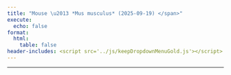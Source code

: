 ```yaml
---
title: "Mouse \u2013 *Mus musculus* (2025-09-19) </span>"
execute:
  echo: false
format:
  html:
    table: false
header-includes: <script src='../js/keepDropdownMenuGold.js'></script>
---
```


***

```{=html}

<!-- Injected automatically via Jinja -->
<link rel="stylesheet" href="https://cdn.datatables.net/1.13.6/css/jquery.dataTables.min.css">
<link rel="stylesheet" href="https://cdn.datatables.net/buttons/2.4.1/css/buttons.dataTables.min.css">
<link rel="stylesheet" href="https://cdn.datatables.net/responsive/2.5.0/css/responsive.dataTables.min.css">
<link rel="stylesheet" href="https://cdn.datatables.net/select/1.7.0/css/select.dataTables.min.css">

<style>
    .dt-buttons {
        position: relative;
        z-index: 2; /* Your original value */
    }
    
    .dt-button-collection {
        z-index: 101; /* Your original value */
    }
    
    /* Mobile-only fixes for button collection */
    @media (max-width: 768px) {
        .dt-button-collection {
            z-index: 9999 !important;
            position: fixed !important;
            top: 10% !important; /* Move down from top to prevent cutting */
            left: 50% !important;
            transform: translateX(-50%) !important; /* Only horizontal centering */
            max-height: 80vh !important;
            max-width: 95vw !important;
            overflow-y: auto !important;
            box-shadow: 0 4px 12px rgba(0,0,0,0.15) !important;
            border-radius: 4px !important;
        }
        
        /* Ensure DataTable wrapper doesn't clip the dropdown */
        .dataTables_wrapper {
            overflow: visible !important;
        }
        
        /* Center-align and make buttons wrap properly */
        .dataTables_wrapper .dt-buttons {
            float: none !important;
            display: flex !important;
            flex-wrap: wrap !important;
            justify-content: center !important; /* Center align buttons */
            gap: 5px !important;
            width: 100% !important;
            max-width: 100% !important;
            overflow: visible !important;
        }
        
        /* Make individual buttons responsive */
        .dt-buttons .dt-button {
            flex: 0 1 auto !important;
            min-width: 0 !important;
            white-space: nowrap !important;
            font-size: 0.8rem !important;
            padding: 0.3rem 0.5rem !important;
        }
        
        .selection-counter {
            float: right;
            display: block;
            margin: 10px 10px 10px 0;
            text-align: right;
        }
    }
    
    /* Your existing styles with z-index adjustments */
    :root {
        --table-underline-offset: 1px;
        --table-underline-thickness: 1px;
        --table-line-height: 1.1;
    }
    
    table.dataTable {
        --underline-offset: var(--table-underline-offset);
        --underline-thickness: var(--table-underline-thickness);
        line-height: var(--table-line-height);
    }
    
    table.dataTable thead th {
        font-size: 90% !important;
    }
    
    table.dataTable tbody td {
        font-size: 90% !important;
    }
    
    table.dataTable.compact tbody td {
        padding-top: 5px !important;
        padding-bottom: 5px !important;
    }
    
    input[type="text"]::placeholder {
        font-style: italic;
        font-size: 80%;
    }
    
    .dataTables_wrapper .dataTables_info {
        font-weight: bold;
        margin-left: 0px !important;
        padding-top: 8px !important;
        clear: none !important;
    }
    
    .dataTables_wrapper .dt-buttons {
        float: left !important;
    }
    
    #top_info_display {
        float: none !important;
        text-align: right;
    }
    
    .selection-counter {
        color: #1f4eb6;
        font-weight: bold;
        font-size: 80%;
        float: right;
        margin-top: 8px;
        margin-right: 0px;
        padding: 5px 10px;
        background: #f9f9f9;
        border: 1px solid #ddd;
        border-radius: 4px;
        clear: right;
        text-align: right;
    }
    
    @media (max-width: 768px) {
        .selection-counter {
            float: right;
            display: block;
            margin: 10px 10px 10px 0;
            text-align: right;
        }
    }
    
    .top-controls-container {
        display: flex;
        align-items: center;
        justify-content: space-between;
        width: 100%;
        margin-bottom: 10px;
    }
    
    .buttons-container {
        display: flex;
        align-items: center;
        gap: 5px;
        flex-wrap: wrap;
    }
    
    @media (max-width: 768px) {
        .top-controls-container {
            flex-direction: column;
            align-items: flex-start;
            gap: 10px;
        }
    }
    
    .dataTables_wrapper .dt-layout-row.dt-layout-top .dt-layout-cell.dt-start {
        display: flex;
        align-items: center;
        flex-wrap: wrap;
        gap: 2px;
    }
    
    .custom-info-container {
        display: inline-flex;
        align-items: center;
        gap: 5px;
    }
    
    .custom-info-container .fa-solid {
        font-size: 1em;
        color: darkgreen;
    }
    
    .dataTables_wrapper .dt-buttons {
        display: inline-flex;
        gap: 5px;
    }
    
    /* Checkbox styles remain the same */
    table.dataTable tbody tr.selected td.select-checkbox::after {
        content: '✓';
        font-size: 0.8rem;
        color: #333;
        font-weight: bold;
        position: absolute;
        top: 50%;
        left: 50%;
        transform: translate(-50%, -50%);
        line-height: 1;
        pointer-events: none;
    }
    
    table.dataTable.compact>tbody>tr.selected>td.select-checkbox:after, 
    table.dataTable.compact>tbody>tr.selected>th.select-checkbox:after{
        margin-top: -0.025rem;
        margin-left: -0.05rem;
    }
    
    table.dataTable td.select-checkbox::before {
        position: relative;
    }
    
    table.dataTable td.select-checkbox {
        text-align: center;
        vertical-align: middle;
        padding: 0.5rem;
        width: 3.5rem;
        min-width: 2.5rem;
        position: relative;
    }
    
    table.dataTable tbody tr.selected td.select-checkbox::before {
        background: #f0f8ff;
        border-color: #337ab7;
    }
    
    table.dataTable.compact>tbody>tr>td.select-checkbox:before,
    table.dataTable.compact>tbody>tr>th.select-checkbox:before {
        margin-top: -0.3rem;
    }
    
    @media (max-width: 768px) {
        table.dataTable td.select-checkbox {
            padding: 0.25rem;
            width: 2rem;
            min-width: 1.5rem;
        }
    
        table.dataTable td.select-checkbox::before {
            width: 0.8rem;
            height: 0.8rem;
        }
        
        table.dataTable.compact>tbody>tr>td.select-checkbox:before,
        table.dataTable.compact>tbody>tr>th.select-checkbox:before {
            margin-top: -0.4rem;
        }
    
        table.dataTable tbody tr.selected td.select-checkbox::after {
            font-size: 0.7rem;
        }
    }
    
    /* Additional mobile fix for very small screens */
    @media (max-width: 480px) {
        .selection-counter {
            float: left;
            display: block;
            text-align: left;
            margin: 0 0 5px 0 !important;
        }
         .dt-button-collection {
            z-index: 10000 !important;
            position: fixed !important;
            max-width: 90vw; /* Prevent it from being too wide */
        }
        
    /* Make individual buttons full width on very small screens */
        .buttons-container {
            flex-direction: column; !important;
            width: 100%; /* Take full width */
            gap: 5px;
        }
        
        .dt-buttons {
            width: 100% !important; /* Full width for button container */
            display: flex !important;
            flex-direction: column !important; /* Stack buttons vertically */
            gap: 5px;
        }
        
        .dt-button {
            width: 100% !important; /* Each button takes full width */
            box-sizing: border-box;
            white-space: nowrap !important;
        }
        
        table.dataTable td.select-checkbox {
            padding: 0.2rem;
            width: 1.5rem;
            min-width: 1.2rem;
        }
    
        table.dataTable td.select-checkbox::before {
            width: 0.5rem;
            height: 0.5rem;
        }
    
        table.dataTable tbody tr.selected td.select-checkbox::after {
            font-size: 0.6rem;
        }
        
        input[type="text"]::placeholder {
            font-size: 60% !important;
        }
    }
    
    .dataTables_filter {
        display: none !important;
    }

    /* Mobile-only fixes for responsive input */
    @media (max-width: 480px) {
        .mobile-tiny-input {
            font-size: 0.8rem !important;
            padding: 5px !important;
        }
    }
</style>

<table id="mouse-table" class="display nowrap cell-border compact" style="width:100%">
    <thead></thead>
    <tfoot></tfoot>
</table>

<script src="https://code.jquery.com/jquery-3.7.0.min.js"></script>
<script src="https://cdn.datatables.net/1.13.6/js/jquery.dataTables.min.js"></script>
<script src="https://cdn.datatables.net/responsive/2.5.0/js/dataTables.responsive.min.js"></script>
<script src="https://cdn.datatables.net/buttons/2.4.1/js/dataTables.buttons.min.js"></script>
<script src="https://cdn.datatables.net/buttons/2.4.1/js/buttons.colVis.min.js"></script>
<script src="https://cdn.datatables.net/select/1.7.0/js/dataTables.select.min.js"></script>
<script src="https://cdnjs.cloudflare.com/ajax/libs/jszip/3.10.1/jszip.min.js"></script>
<script src="https://cdn.datatables.net/buttons/2.4.1/js/buttons.html5.min.js"></script>
<script src="https://cdn.datatables.net/buttons/2.4.1/js/buttons.copy.min.js"></script>

<script>
$(document).ready(function() {
    console.log('Starting DataTable initialization...');
    
    $.getJSON("../JSON/mouse_gene_pair.json", function(data) {
        console.log('JSON data loaded successfully:', data.length, 'rows');
        
        const columns = [
  {
    "data": "Interaction_ID",
    "title": "<span title=\"Unique ConnectomeDB ID for each ligand\u2013receptor pair\">Interaction ID</span>"
  },
  {
    "data": "LR_Pair",
    "title": "<span title=\"Ligand-receptor Pair\">LR Pair</span>"
  },
  {
    "data": "Evidence",
    "title": "<span title=\"Direct: experimentally verified; Inferred: inferred from orthology\">Evidence</span>"
  },
  {
    "data": "AI_summary",
    "title": "<span title=\"Click the icon below to run Perplexity on the LR pair\">AI summary</span>"
  },
  {
    "data": "Ligand_Symbols",
    "title": "<span title=\"Official gene symbol (aliases, old names)\">Ligand Symbols</span>"
  },
  {
    "data": "Receptor_Symbols",
    "title": "<span title=\"Official gene symbol (aliases, old names)\">Receptor Symbols</span>"
  },
  {
    "data": "Ligand_MGI_ID",
    "title": "<span title=\"Mouse Genome Informatics ID (link to MGI)\">Ligand MGI ID</span>"
  },
  {
    "data": "Receptor_MGI_ID",
    "title": "<span title=\"Mouse Genome Informatics ID (link to MGI)\">Receptor MGI ID</span>"
  },
  {
    "data": "Ligand_ENSEMBL_ID",
    "title": "<span title=\"ENSEMBL gene ID for the ligand (link to ENSEMBL)\">Ligand ENSEMBL ID</span>"
  },
  {
    "data": "Receptor_ENSEMBL_ID",
    "title": "<span title=\"ENSEMBL gene ID for the receptor (link to ENSEMBL)\">Receptor ENSEMBL ID</span>"
  },
  {
    "data": "Human_Ligand_Symbols",
    "title": "Human Ligand Symbols"
  },
  {
    "data": "Human_Receptor_Symbols",
    "title": "Human Receptor Symbols"
  },
  {
    "data": "Ligand_Location",
    "title": "<span title=\"Location based on the predicted subcellular localization of the human proteome\">Ligand Location</span>"
  },
  {
    "data": "Receptor_Location",
    "title": "<span title=\"Location based on the predicted subcellular localization of the human proteome\">Receptor Location</span>"
  }
];
        console.log('Columns config:', columns);

        // Define searchable columns by their safe names
        const searchableColumns = [
            'Ligand_Symbols',
            'Receptor_Symbols',
            'Human_Ligand_Symbols', 
            'Human_Receptor_Symbols'
        ];
        
        console.log('Searchable columns:', searchableColumns);

        // Build header HTML - add checkbox column back
        var headerHtml = '<tr><th title="Tick boxes for rows to download via the CSV/Excel buttons">Select</th>';
        columns.forEach(function(col) {
            headerHtml += '<th>' + (col.title || col.data || '') + '</th>';
        });
        headerHtml += '</tr>';
        $('#mouse-table thead').html(headerHtml);

        // // Calculate hidden columns based on total column count (adjust for checkbox column)
        // var totalColumns = columns.length + 1; // +1 for checkbox column
        
        // // Only include valid positive column indices for hiding
        // var hiddenColumns = [11,12];

        // console.log('Total columns:', totalColumns);
        // console.log('Hidden columns:', hiddenColumns);
        // Find column indices by name
        var hiddenColumnNames = ["Ligand XX ID", "Receptor XX ID", 'Human_Ligand_Symbols', 'Human_Receptor_Symbols'];
        var hiddenColumns = [];
        columns.forEach(function(column, index) {
            if (hiddenColumnNames.includes(column.name) || hiddenColumnNames.includes(column.title) || hiddenColumnNames.includes(column.data)) {
                hiddenColumns.push(index + 1); // +1 to account for checkbox column
            }
        });

        console.log('Hidden columns by name:', hiddenColumns);

        var table = $('#mouse-table').DataTable({
            data: data,
            columns: [
                {
                    data: null,
                    defaultContent: '',
                    orderable: false,
                    className: 'select-checkbox',
                    width: '20px'
                }
            ].concat(columns), // Add checkbox column as first column
            scrollX: true,
            fixedHeader: false,
            fixedColumns: {
                start: 1,
            },
            autoWidth: true,
            responsive: false,
            dom: 'Bfrtip',
            searching: true,
            select: {
                style: 'multi',
                selector: 'td:first-child'
            },
            lengthMenu: [[15, 25, 50, 100, -1], ["15", "25", "50", "100", "All"]],
            buttons: [
                { extend: 'pageLength',
                  text: function(dt, button, config) {
                      return 'Show ' + dt.page.len() + ' Rows';
                  }
                },
                { extend: 'colvis', text: 'Display Columns' },
                { extend: 'selectAll', text: 'Select All',
                    action: function(e, dt, node, config) {
                        $.fn.dataTable.ext.buttons.selectAll.action.call(this, e, dt, node, config);
                        setTimeout(function() {
                            updateInfoDisplay();
                        }, 100);
                    }
                },
                { extend: 'selectNone', text: 'Deselect All',
                    action: function(e, dt, node, config) {
                        $.fn.dataTable.ext.buttons.selectNone.action.call(this, e, dt, node, config);
                        setTimeout(function() {
                            updateInfoDisplay();
                        }, 100);
                    }
                },
                {
                    extend: 'csvHtml5',
                    filename: 'ConnectomeDB2025_mouse',
                    exportOptions: {
                        columns: ':visible:not(:first-child)', // Export only visible columns, excluding checkbox
                        format: {
                            body: function(data, row, column, node) {
                                // Detect A.I. summary column by the chat bubble icon Perplexity instead of column position
                                if (data && data.toString().includes('Perplexity') && data.toString().includes('<a ') && data.toString().includes('href=')) {
                                    var $temp = $('<div>').html(data);
                                    var href = $temp.find('a').attr('href');
                                    return href ? encodeURI(href) : data;
                                }
                                // For all other columns, strip HTML tags
                                return data.replace ? data.replace(/<[^>]*>/g, '') : data;
                            }
                        }
                    },
                    action: function(e, dt, button, config) {
                        var selectedRows = dt.rows('.selected').count();
                        if (selectedRows > 0) {
                            config.exportOptions.modifier = { selected: true };
                        } else {
                            config.exportOptions.modifier = { page: 'all', search: 'none' };
                        }
                        $.fn.dataTable.ext.buttons.csvHtml5.action.call(this, e, dt, button, config);
                    }
                },
                {
                    extend: 'excelHtml5',
                    filename: 'ConnectomeDB2025_mouse',
                    title: null,
                    exportOptions: {
                        columns: ':visible:not(:first-child)', // Export only visible columns, excluding checkbox
                        format: {
                            body: function(data, row, column, node) {
                                // Detect A.I. summary column by the chat bubble icon Perplexity instead of column position
                                if (data && data.toString().includes('Perplexity') && data.toString().includes('<a ') && data.toString().includes('href=')) {
                                    var $temp = $('<div>').html(data);
                                    var href = $temp.find('a').attr('href');
                                    return href ? encodeURI(href) : data;
                                }
                                // For all other columns, strip HTML tags
                                return data.replace ? data.replace(/<[^>]*>/g, '') : data;
                            }
                        }
                    },
                    action: function(e, dt, button, config) {
                        var selectedRows = dt.rows('.selected').count();
                        if (selectedRows > 0) {
                            config.exportOptions.modifier = { selected: true };
                        } else {
                            config.exportOptions.modifier = { page: 'all', search: 'none' };
                        }
                        $.fn.dataTable.ext.buttons.excelHtml5.action.call(this, e, dt, button, config);
                    }
                }
            ],
            columnDefs: [
                {
                    orderable: false,
                    className: 'select-checkbox',
                    targets: 0
                },
                // Adjusted for checkbox column: Original column 10 is now at index 11
                { "className": "dt-center", "targets": [4] },
                // Adjusted for checkbox column: Original columns 5 and 6 are now at indices 5 and 6
                { "width": "275px", "targets": [5,6,11,12] },
                { "visible": false, "targets": hiddenColumns }
            ],
            initComplete: function () {
                console.log('DataTable initialization complete');
                var api = this.api();
                
                $('.dataTables_wrapper .dt-layout-row.dt-layout-top .dt-layout-cell.dt-end').append('<div class="dataTables_info" id="top_info_display"></div>');

                // Create separate selection counter
                $('.dt-buttons').after('<div class="selection-counter" id="selection_counter">0 rows selected</div>');

                // Update info display function
                window.updateInfoDisplay = function() {
                    var info = api.page.info();
                    var selectedCount = api.rows('.selected').count();
                    var filteredCount = api.rows({ search: 'applied' }).count();
                    var totalCount = api.rows().count();
            
                    var infoText = `Showing ${info.start + 1} to ${info.end} of ${filteredCount} entries`;
            
                    if (filteredCount !== totalCount) {
                        infoText += ` (filtered from ${totalCount} total entries)`;
                    }
            
                    if (selectedCount > 0) {
                        var selectedInFiltered = api.rows({ search: 'applied' }).nodes().to$().filter('.selected').length;
                        infoText += ` - ${selectedInFiltered} rows selected`;
                    }
            
                    $('#top_info_display_clone_2').html(infoText);
                    $('.dataTables_wrapper .dataTables_info').html(infoText);
                };

                // Selection counter update function
                window.updateSelectionCounter = function() {
                    var selectedCount = api.rows('.selected').count();
                    var filteredCount = api.rows({ search: 'applied' }).count();
                    var totalCount = api.rows().count();
                    
                    if (selectedCount > 0) {
                        var selectedInFiltered = api.rows({ search: 'applied' }).nodes().to$().filter('.selected').length;
                        $('#selection_counter').text(selectedInFiltered + ' rows selected');
                        $('#selection_counter').show();
                    } else {
                        $('#selection_counter').text('0 rows selected');
                    }
                };

                window.updateButtonText = function() {
                    var filteredCount = api.rows({ search: 'applied' }).count();
                    var totalCount = api.rows().count();
                    
                    if (filteredCount === totalCount) {
                        $('.buttons-select-all').text('Select All (' + totalCount + ')');
                    } else {
                        $('.buttons-select-all').text('Select All Filtered (' + filteredCount + ')');
                    }
                };

                // Add event listeners
                api.on('draw.dt select.dt deselect.dt', function() {
                    setTimeout(updateButtonText, 100);
                    setTimeout(updateInfoDisplay, 100);
                    setTimeout(updateSelectionCounter, 100);
                });

                updateInfoDisplay();
                updateSelectionCounter();

                // Add filter functionality
                setTimeout(function() {
                    // Create a filter container directly above the table and headers
                    var filterContainer = $('<div id="column-filters" style="background: white; padding-left: 0px; padding-right: 0px; padding-bottom: 10px; border: 0px solid #ddd; margin-bottom: 1px; width: 100%;"></div>');
                    $('#mouse-table').closest('.dataTables_wrapper').prepend(filterContainer);

                    // Append mobile style
                    $('head').append(`
                        <style>
                            @media (max-width: 480px) {
                                .mobile-tiny-input {
                                    font-size: 0.8rem !important;
                                    padding: 5px !important;
                                }
                            }
                        </style>
                    `);

                    var filterDiv = $('<div style="max-width: 100%;"></div>');
                    var label = $('<label></label>');

                    // Create input with dynamic placeholder
                    var input = $('<input type="text" placeholder="Search Ligand(s) / Receptor(s): i.e. ACE, CD24, EGFR, Epha3, 5430401F13Rik" />')
                        .css({
                            'width': '100%',
                            'padding': '8px',
                            'font-size': '1.1rem',
                            'border': '1px solid #ccc',
                            'border-radius': '4px'
                        })
                        .addClass('mobile-tiny-input')
                        .on('input keyup', function () {
                            var val = this.value;
                            console.log('Search input changed:', val);

                            // Remove any existing custom search
                            while($.fn.dataTable.ext.search.length > 0) {
                                $.fn.dataTable.ext.search.pop();
                            }

                            if (val === '') {
                                // If empty, don't add any custom search and reset ordering
                                api.order([]);
                                api.draw();
                            } else {
                                const searchTerms = val.split(',').map(term => term.trim().toLowerCase()).filter(term => term !== '');

                                if (searchTerms.length > 0) {
                                    // Use safe column names for searching
                                    $.fn.dataTable.ext.search.push(function(settings, data, dataIndex) {
                                        // Get the full row data object to access by safe column name
                                        var rowData = api.row(dataIndex).data();
                                        
                                        // Check each searchable column
                                        return searchTerms.some(term => {
                                            return searchableColumns.some(colName => {
                                                var colValue = rowData[colName] ? rowData[colName].toString().replace(/<[^>]*>/g, '').toLowerCase() : '';
                                                return colValue.includes(term);
                                            });
                                        });
                                    });

                                    api.draw();
                                } else {
                                    api.order([]);
                                    api.draw();
                                }
                            }
                        });

                    filterDiv.append(label).append(input);
                    filterContainer.append(filterDiv);
                }, 100);

                // Custom sort function using safe column names
                api.on('order.dt search.dt', function () {
                    var searchVal = $('#column-filters input[type="text"]').val();

                    if (searchVal && searchVal.trim() !== '') {
                        const searchTerms = searchVal
                            .split(',')
                            .map(term => term.trim().toLowerCase())
                            .filter(term => term !== '');
                            
                        if (searchTerms.length === 0) return;

                        // Get current order information from DataTables
                        var currentOrder = api.order();
                        var isCustomSearchActive = true;

                        // Check if user is trying to sort by a specific column
                        if (currentOrder.length > 0) {
                            var sortColumnIndex = currentOrder[0][0];
                            
                            // Get the column name for this index
                            var sortColumnName = '';
                            if (sortColumnIndex > 0 && sortColumnIndex <= columns.length) {
                                sortColumnName = columns[sortColumnIndex - 1].data; // -1 because of checkbox column
                            }
                            
                            // If sorting by a column other than our searchable columns, let DataTables handle it normally
                            if (searchableColumns.indexOf(sortColumnName) === -1) {
                                isCustomSearchActive = false;
                            }
                        }

                        if (isCustomSearchActive) {
                            api.rows().sort(function (rowIdxA, rowIdxB) {
                                let scoreA = 0;
                                let scoreB = 0;

                                const rowDataA = api.row(rowIdxA).data();
                                const rowDataB = api.row(rowIdxB).data();

                                const normalize = str =>
                                    str ? str.toString().replace(/<[^>]*>/g, '').toLowerCase().trim() : '';

                                // Get values from searchable columns using safe names
                                const valuesA = searchableColumns.map(colName => normalize(rowDataA[colName]));
                                const valuesB = searchableColumns.map(colName => normalize(rowDataB[colName]));

                                searchTerms.forEach(term => {
                                    valuesA.forEach(value => {
                                        if (value === term) scoreA -= 1000;
                                        else if (value.startsWith(term + ',')) scoreA -= 950;
                                        else if (value.startsWith(term + ' ')) scoreA -= 900;
                                        else if (value.includes('(' + term + ')')) scoreA -= 850;
                                        else if (value.includes(term + ' ()')) scoreA -= 800;
                                        else if (value.startsWith(term)) scoreA -= 700;
                                        else if (value.includes(term)) scoreA -= 100;
                                    });

                                    valuesB.forEach(value => {
                                        if (value === term) scoreB -= 1000;
                                        else if (value.startsWith(term + ',')) scoreB -= 950;
                                        else if (value.startsWith(term + ' ')) scoreB -= 900;
                                        else if (value.includes('(' + term + ')')) scoreB -= 850;
                                        else if (value.includes(term + ' ()')) scoreB -= 800;
                                        else if (value.startsWith(term)) scoreB -= 700;
                                        else if (value.includes(term)) scoreB -= 100;
                                    });
                                });

                                return scoreA - scoreB;
                            });
                        }
                    }
                });
            }
        });

        // Event listener for when the search input is cleared manually
        $(document).on('input', '#column-filters input[type="text"]', function() {
            if (this.value === '') {
                table.draw();
            }
        });

    }).fail(function(jqxhr, textStatus, error) {
        console.error("Failed to load JSON data:", textStatus, error);
        console.error("JSON path:", "../JSON/mouse_gene_pair.json");
        alert("Failed to load table data. Please check the console for details.");
    });
});
</script>

```



